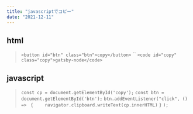 ```yaml
---
title: "javascriptでコピー"
date: "2021-12-11"
---
```


## html

>`<button id="btn" class="btn">copy</button>`
>``
>`<code id="copy" class="copy">gatsby-node</code>`

## javascript

>`const cp = document.getElementById('copy');`
>`const btn = document.getElementById('btn');`
>`btn.addEventListener("click", () => `
>`{`
>`    navigator.clipboard.writeText(cp.innerHTML)`
>`}`
>`);`